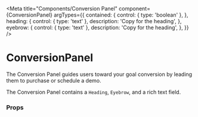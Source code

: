 

<Meta
  title="Components/Conversion Panel"
  component={ConversionPanel}
  argTypes={{
    contained: {
      control: { type: 'boolean' },
    },
    heading: {
      control: { type: 'text' },
      description: 'Copy for the heading',
    },
    eyebrow: {
      control: { type: 'text' },
      description: 'Copy for the heading',
    },
  }}
/>

# ConversionPanel

The Conversion Panel guides users toward your goal conversion by leading them to purchase or schedule a demo.

The Conversion Panel contains a `Heading`, `Eyebrow`, and a rich text field.

<Canvas>
  <Story name="Conversion Panel" story={stories.ConversionPanelStory} />
</Canvas>

### Props

<ArgsTable story="Conversion Panel" />
